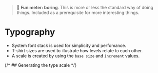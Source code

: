 
<Meta title="Foundations/Typography" />

> 🥱 **Fun meter: boring**. This is more or less the standard way of doing things. Included as a prerequisite for more interesting things.

# Typography

- System font stack is used for simplicity and perfomance.
- T-shirt sizes are used to illustrate how levels relate to each other.
- A scale is created by using the ```base size``` and ```increment``` values.

{/* ## Generating the type scale */}
